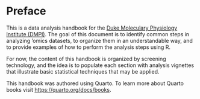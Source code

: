 # Preface {.unnumbered}

This is a data analysis handbook for the [Duke Moleculary Physiology Institute (DMPI)](https://dmpi.duke.edu). The goal of this document is to identify common steps in analyzing 'omics datasets, to organize them in an understandable way, and to provide examples of how to perform the analysis steps using R.

For now, the content of this handbook is organized by screening technology, and the idea is to populate each section with analysis vignettes that illustrate basic statistical techniques that may be applied.

This handbook was authored using Quarto. To learn more about Quarto books visit <https://quarto.org/docs/books>.
